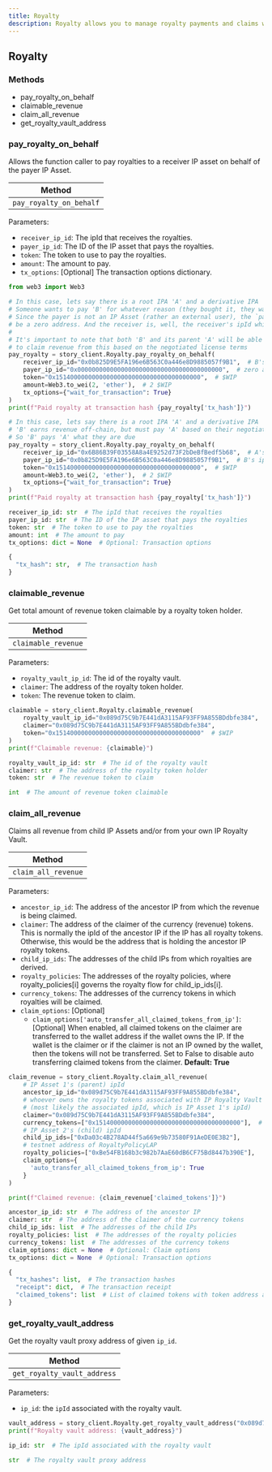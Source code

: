 ```yaml
---
title: Royalty
description: Royalty allows you to manage royalty payments and claims within Story.
---
```


## Royalty

### Methods

- pay_royalty_on_behalf
- claimable_revenue
- claim_all_revenue
- get_royalty_vault_address

### pay_royalty_on_behalf

Allows the function caller to pay royalties to a receiver IP asset on behalf of the payer IP Asset.

| Method                  |
| ----------------------- |
| `pay_royalty_on_behalf` |

Parameters:

- `receiver_ip_id`: The ipId that receives the royalties.
- `payer_ip_id`: The ID of the IP asset that pays the royalties.
- `token`: The token to use to pay the royalties.
- `amount`: The amount to pay.
- `tx_options`: [Optional] The transaction options dictionary.

<CodeGroup>

```python Python
from web3 import Web3

# In this case, lets say there is a root IPA 'A' and a derivative IPA 'B'.
# Someone wants to pay 'B' for whatever reason (they bought it, they want to tip it, etc).
# Since the payer is not an IP Asset (rather an external user), the `payer_ip_id` can
# be a zero address. And the receiver is, well, the receiver's ipId which is B.
#
# It's important to note that both 'B' and its parent 'A' will be able
# to claim revenue from this based on the negotiated license terms
pay_royalty = story_client.Royalty.pay_royalty_on_behalf(
    receiver_ip_id="0x0b825D9E5FA196e6B563C0a446e8D9885057f9B1",  # B's ipId
    payer_ip_id="0x0000000000000000000000000000000000000000",  # zero address
    token="0x1514000000000000000000000000000000000000",  # $WIP
    amount=Web3.to_wei(2, 'ether'),  # 2 $WIP
    tx_options={"wait_for_transaction": True}
)
print(f"Paid royalty at transaction hash {pay_royalty['tx_hash']}")

# In this case, lets say there is a root IPA 'A' and a derivative IPA 'B'.
# 'B' earns revenue off-chain, but must pay 'A' based on their negotiated license terms.
# So 'B' pays 'A' what they are due
pay_royalty = story_client.Royalty.pay_royalty_on_behalf(
    receiver_ip_id="0x6B86B39F03558A8a4E9252d73F2bDeBfBedf5b68",  # A's ipId
    payer_ip_id="0x0b825D9E5FA196e6B563C0a446e8D9885057f9B1",  # B's ipId
    token="0x1514000000000000000000000000000000000000",  # $WIP
    amount=Web3.to_wei(2, 'ether'),  # 2 $WIP
    tx_options={"wait_for_transaction": True}
)
print(f"Paid royalty at transaction hash {pay_royalty['tx_hash']}")
```

```python Request Parameters
receiver_ip_id: str  # The ipId that receives the royalties
payer_ip_id: str  # The ID of the IP asset that pays the royalties
token: str  # The token to use to pay the royalties
amount: int  # The amount to pay
tx_options: dict = None  # Optional: Transaction options
```

```python Response
{
  "tx_hash": str,  # The transaction hash
}
```

</CodeGroup>

### claimable_revenue

Get total amount of revenue token claimable by a royalty token holder.

| Method              |
| ------------------- |
| `claimable_revenue` |

Parameters:

- `royalty_vault_ip_id`: The id of the royalty vault.
- `claimer`: The address of the royalty token holder.
- `token`: The revenue token to claim.

<CodeGroup>

```python Python
claimable = story_client.Royalty.claimable_revenue(
    royalty_vault_ip_id="0x089d75C9b7E441dA3115AF93FF9A855BDdbfe384",
    claimer="0x089d75C9b7E441dA3115AF93FF9A855BDdbfe384",
    token="0x1514000000000000000000000000000000000000"  # $WIP
)
print(f"Claimable revenue: {claimable}")
```

```python Request Parameters
royalty_vault_ip_id: str  # The id of the royalty vault
claimer: str  # The address of the royalty token holder
token: str  # The revenue token to claim
```

```python Response
int  # The amount of revenue token claimable
```

</CodeGroup>

### claim_all_revenue

Claims all revenue from child IP Assets and/or from your own IP Royalty Vault.

| Method              |
| ------------------- |
| `claim_all_revenue` |

Parameters:

- `ancestor_ip_id`: The address of the ancestor IP from which the revenue is being claimed.
- `claimer`: The address of the claimer of the currency (revenue) tokens. This is normally the ipId of the ancestor IP if the IP has all royalty tokens. Otherwise, this would be the address that is holding the ancestor IP royalty tokens.
- `child_ip_ids`: The addresses of the child IPs from which royalties are derived.
- `royalty_policies`: The addresses of the royalty policies, where royalty_policies[i] governs the royalty flow for child_ip_ids[i].
- `currency_tokens`: The addresses of the currency tokens in which royalties will be claimed.
- `claim_options`: [Optional]
  - `claim_options['auto_transfer_all_claimed_tokens_from_ip']`: [Optional] When enabled, all claimed tokens on the claimer are transferred to the wallet address if the wallet owns the IP. If the wallet is the claimer or if the claimer is not an IP owned by the wallet, then the tokens will not be transferred. Set to False to disable auto transferring claimed tokens from the claimer. **Default: True**

<CodeGroup>

```python Python
claim_revenue = story_client.Royalty.claim_all_revenue(
    # IP Asset 1's (parent) ipId
    ancestor_ip_id="0x089d75C9b7E441dA3115AF93FF9A855BDdbfe384",
    # whoever owns the royalty tokens associated with IP Royalty Vault 1
    # (most likely the associated ipId, which is IP Asset 1's ipId)
    claimer="0x089d75C9b7E441dA3115AF93FF9A855BDdbfe384",
    currency_tokens=["0x1514000000000000000000000000000000000000"],  # $WIP
    # IP Asset 2's (child) ipId
    child_ip_ids=["0xDa03c4B278AD44f5a669e9b73580F91AeDE0E3B2"],
    # testnet address of RoyaltyPolicyLAP
    royalty_policies=["0xBe54FB168b3c982b7AaE60dB6CF75Bd8447b390E"],
    claim_options={
      'auto_transfer_all_claimed_tokens_from_ip': True
    }
)

print(f"Claimed revenue: {claim_revenue['claimed_tokens']}")
```

```python Request Parameters
ancestor_ip_id: str  # The address of the ancestor IP
claimer: str  # The address of the claimer of the currency tokens
child_ip_ids: list  # The addresses of the child IPs
royalty_policies: list  # The addresses of the royalty policies
currency_tokens: list  # The addresses of the currency tokens
claim_options: dict = None  # Optional: Claim options
tx_options: dict = None  # Optional: Transaction options
```

```python Response
{
  "tx_hashes": list,  # The transaction hashes
  "receipt": dict,  # The transaction receipt
  "claimed_tokens": list  # List of claimed tokens with token address and amount
}
```

</CodeGroup>

### get_royalty_vault_address

Get the royalty vault proxy address of given `ip_id`.

| Method                      |
| --------------------------- |
| `get_royalty_vault_address` |

Parameters:

- `ip_id`: the `ipId` associated with the royalty vault.

<CodeGroup>

```python Python
vault_address = story_client.Royalty.get_royalty_vault_address("0x089d75C9b7E441dA3115AF93FF9A855BDdbfe384")
print(f"Royalty vault address: {vault_address}")
```

```python Request Parameters
ip_id: str  # The ipId associated with the royalty vault
```

```python Response
str  # The royalty vault proxy address
```

</CodeGroup>
